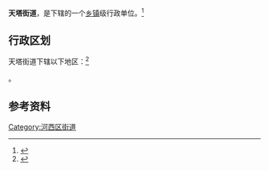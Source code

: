 {{中国乡级行政区|12/01/03/008/000}}

'''天塔街道'''，是{{PRC admin/fullname|12/01/03/008/000|3}}下辖的一个[[乡镇|乡镇]]级行政单位。<ref>{{PRC admin/ref sgc|{{PRC admin/parent|12/01/03/008/000}}}}</ref>

== 行政区划 ==

天塔街道下辖以下地区：<ref>{{PRC admin/ref sgc|12/01/03/008/000}}</ref>

{{PRC admin/children|12/01/03/008/000}}。

== 参考资料 ==

{{Reflist|2}}

{{天津市河西区行政区划}}
{{天津行政区划小作品}}

[[Category:河西区街道|Category:河西区街道]]